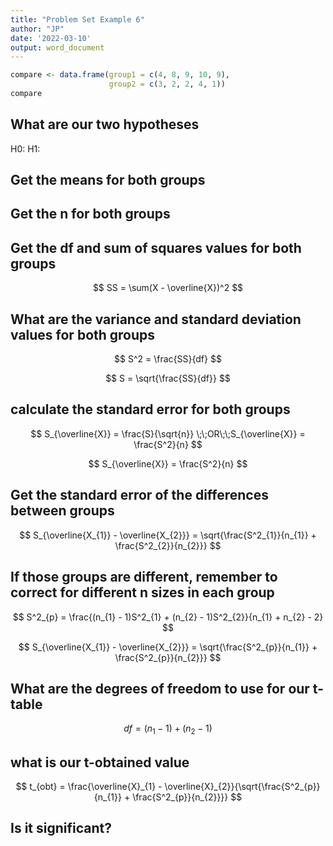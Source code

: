 ```yaml
---
title: "Problem Set Example 6"
author: "JP"
date: '2022-03-10'
output: word_document
---
```


```r
compare <- data.frame(group1 = c(4, 8, 9, 10, 9),
                      group2 = c(3, 2, 2, 4, 1))
compare
```

## What are our two hypotheses

H0:
H1:

## Get the means for both groups


## Get the n for both groups


## Get the df and sum of squares values for both groups

$$
SS = \sum(X - \overline{X})^2
$$


## What are the variance and standard deviation values for both groups

$$
S^2 = \frac{SS}{df}
$$

$$
S = \sqrt{\frac{SS}{df}}
$$

## calculate the standard error for both groups

$$
S_{\overline{X}} = \frac{S}{\sqrt{n}} \;\;OR\;\;S_{\overline{X}} = \frac{S^2}{n}
$$

$$
S_{\overline{X}} = \frac{S^2}{n}
$$

## Get the standard error of the differences between groups

$$
S_{\overline{X_{1}} - \overline{X_{2}}} = \sqrt{\frac{S^2_{1}}{n_{1}} + \frac{S^2_{2}}{n_{2}}}
$$

## If those groups are different, remember to correct for different n sizes in each group

$$
S^2_{p} = \frac{(n_{1} - 1)S^2_{1} + (n_{2} - 1)S^2_{2}}{n_{1} + n_{2} - 2}
$$

$$
S_{\overline{X_{1}} - \overline{X_{2}}} = \sqrt{\frac{S^2_{p}}{n_{1}} + \frac{S^2_{p}}{n_{2}}}
$$

## What are the degrees of freedom to use for our t-table

$$
df = (n_{1} - 1) + (n_{2} - 1)
$$


## what is our t-obtained value

$$
t_{obt} = \frac{\overline{X}_{1} - \overline{X}_{2}}{\sqrt{\frac{S^2_{p}}{n_{1}} + \frac{S^2_{p}}{n_{2}}}}
$$


## Is it significant?
